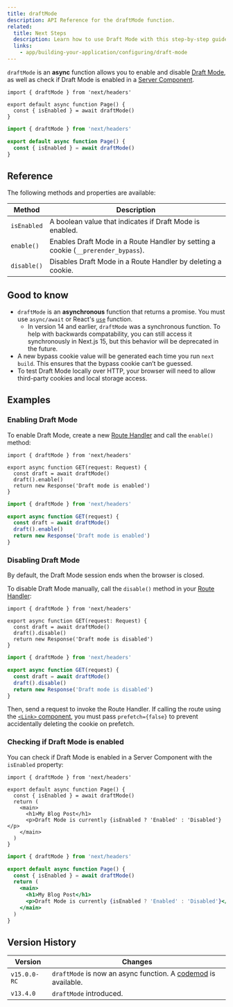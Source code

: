 ```yaml
---
title: draftMode
description: API Reference for the draftMode function.
related:
  title: Next Steps
  description: Learn how to use Draft Mode with this step-by-step guide.
  links:
    - app/building-your-application/configuring/draft-mode
---
```


`draftMode` is an **async** function allows you to enable and disable [Draft Mode](/docs/app/building-your-application/configuring/draft-mode), as well as check if Draft Mode is enabled in a [Server Component](/docs/app/building-your-application/rendering/server-components).

```tsx filename="app/page.ts" switcher
import { draftMode } from 'next/headers'

export default async function Page() {
  const { isEnabled } = await draftMode()
}
```

```jsx filename="app/page.js" switcher
import { draftMode } from 'next/headers'

export default async function Page() {
  const { isEnabled } = await draftMode()
}
```

## Reference

The following methods and properties are available:

| Method      | Description                                                                       |
| ----------- | --------------------------------------------------------------------------------- |
| `isEnabled` | A boolean value that indicates if Draft Mode is enabled.                          |
| `enable()`  | Enables Draft Mode in a Route Handler by setting a cookie (`__prerender_bypass`). |
| `disable()` | Disables Draft Mode in a Route Handler by deleting a cookie.                      |

## Good to know

- `draftMode` is an **asynchronous** function that returns a promise. You must use `async/await` or React's [`use`](https://react.dev/reference/react/use) function.
  - In version 14 and earlier, `draftMode` was a synchronous function. To help with backwards compatability, you can still access it synchronously in Next.js 15, but this behavior will be deprecated in the future.
- A new bypass cookie value will be generated each time you run `next build`. This ensures that the bypass cookie can’t be guessed.
- To test Draft Mode locally over HTTP, your browser will need to allow third-party cookies and local storage access.

## Examples

### Enabling Draft Mode

To enable Draft Mode, create a new [Route Handler](/docs/app/building-your-application/routing/route-handlers) and call the `enable()` method:

```tsx filename="app/draft/route.ts" switcher
import { draftMode } from 'next/headers'

export async function GET(request: Request) {
  const draft = await draftMode()
  draft().enable()
  return new Response('Draft mode is enabled')
}
```

```js filename="app/draft/route.js" switcher
import { draftMode } from 'next/headers'

export async function GET(request) {
  const draft = await draftMode()
  draft().enable()
  return new Response('Draft mode is enabled')
}
```

### Disabling Draft Mode

By default, the Draft Mode session ends when the browser is closed.

To disable Draft Mode manually, call the `disable()` method in your [Route Handler](/docs/app/building-your-application/routing/route-handlers):

```tsx filename="app/draft/route.ts" switcher
import { draftMode } from 'next/headers'

export async function GET(request: Request) {
  const draft = await draftMode()
  draft().disable()
  return new Response('Draft mode is disabled')
}
```

```js filename="app/draft/route.js" switcher
import { draftMode } from 'next/headers'

export async function GET(request) {
  const draft = await draftMode()
  draft().disable()
  return new Response('Draft mode is disabled')
}
```

Then, send a request to invoke the Route Handler. If calling the route using the [`<Link>` component](/docs/app/api-reference/components/link), you must pass `prefetch={false}` to prevent accidentally deleting the cookie on prefetch.

### Checking if Draft Mode is enabled

You can check if Draft Mode is enabled in a Server Component with the `isEnabled` property:

```tsx filename="app/page.ts" switcher
import { draftMode } from 'next/headers'

export default async function Page() {
  const { isEnabled } = await draftMode()
  return (
    <main>
      <h1>My Blog Post</h1>
      <p>Draft Mode is currently {isEnabled ? 'Enabled' : 'Disabled'}</p>
    </main>
  )
}
```

```jsx filename="app/page.js" switcher
import { draftMode } from 'next/headers'

export default async function Page() {
  const { isEnabled } = await draftMode()
  return (
    <main>
      <h1>My Blog Post</h1>
      <p>Draft Mode is currently {isEnabled ? 'Enabled' : 'Disabled'}</p>
    </main>
  )
}
```

## Version History

| Version      | Changes                                                                                                                     |
| ------------ | --------------------------------------------------------------------------------------------------------------------------- |
| `v15.0.0-RC` | `draftMode` is now an async function. A [codemod](/docs/app/building-your-application/upgrading/codemods#150) is available. |
| `v13.4.0`    | `draftMode` introduced.                                                                                                     |
